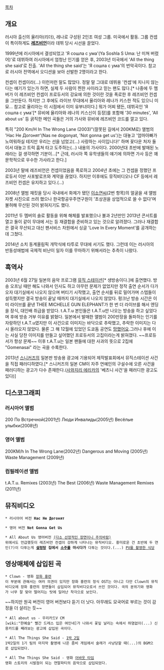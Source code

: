 [[목차]]
== 개요 ==
러시아 출신의 율리아(리더), 레나로 구성된 2인조 여성 그룹. 미국에서 활동. 그룹 컨셉이 특이하게도 '''[[레즈비언]]'''이라 데뷔 당시 시선을 끌었다.

1999년에 러시아에서 결성되었고 'Я сошла с ума'(Ya Soshla S Uma: 난 미쳐 버렸어)'로 데뷔하여 러시아에서 엄청난 인기를 얻은 후, 2003년 미국에서 'All the thing she said'로 진출. 'All the thing she said'는 'Я сошла с ума'의 번악곡이다. 참고로 러시아 전역에서 오디션을 보아 선발한 2명이라고 한다.

컨셉이 컨셉이라(...) 이런저런 말도 많았다. 정말 말 그대로 데뷔용 '컨셉'에 지나지 않는다는 얘기가 있는가 하면, 실제 두 사람이 찐한 사이라고 믿는 팬도 많다.[* 나중에 두 멤버가 이 레즈비언 컨셉이 프로듀서의 강요에 의한 것이란 것을 폭로한 후 레즈비언 컨셉을 그만둔다. 하지만 그 후에도 라이브 무대에서 율리아와 레나가 키스한 적도 있으니 미묘... 참고로 율리아는 이 시점에서 이미 유부녀이다.] 뭐가 어찌 됐든, 데뷔곡인 'Я сошла с ума'[* 뮤비에 율리아와 레나의 키스신이 등장]를 포함해 '30 minutes', 'All about us' 등 굵직한 메인 곡들은 거의 가사와 뮤비에 레즈비언 코드를 깔고 있다. 

특히 "200 Km/H In The Wrong Lane (2003)"(잘못된 길에서 200KM로) 앨범의 'Нас Не Догонят'(Nas ne dogonyat, 'Not gonna get us')는 대놓고 '엄마아빠가 노여워하실 테지만 우리는 선을 넘었고(...) 사랑하는 사이입니다!' 하며 꽃다운 처자 둘이서 대놓고 트럭 훔쳐 타고 도주하는(...) 내용의 가사이다. 2000년대 초반에 발매된 노래라는 걸 생각하면 기분이...[* 근데, 러시아 쪽 유학생들의 얘기에 의하면 가사 등은 꽤 문학적으로 우수한 가사라고 한다.]

2003년 말에 레즈비언은 컨셉이었음을 폭로하고 2004년 초에는 그 컨셉을 정했던 프로듀서 이반 사포발로프와 계약을 끊었다. 하지만 이후에도 뮤직비디오나 CF 등에서 레즈비언 컨셉은 유지하고 있다.(...) 

2008년 앨범 재킷을 당시 국내에서 화제가 됐던 [[이소연]]씨(2번 항목)의 얼굴을 새 앨범 자켓 사진으로 쓰려 했으나 한국항공우주연구원이 '초상권을 상업적으로 쓸 수 없다'며 불허해 무산된 것이 밝혀지기도 했다.

2011년 두 멤버의 솔로 활동을 위해 해체를 발표했으나 불과 2년만인 2013년 콘서트를 열고 둘이 같이 무대에 서는 등 재결합을 준비하고 있는 것으로 알려졌다. 그러나 재결합은 결국 무산되고 대신 팬서비스 차원에서 싱글 'Love In Every Moment'를 공개하는 데 그쳤다. 

2014년 소치 동계올림픽 개막식에 타투로 무대에 서기도 했다. 그런데 이는 러시아의 반동성애법에 국제적 비난이 일자 이를 무마하기 위해서라는 추측이 나왔다.
 
== 흑역사 ==
2003년 6월 27일 일본의 음악 프로그램 [[뮤직 스테이션]][* 생방송이다.]에 출연했다. 방송 오프닝 때만 해도 나와서 인사도 하고 아무런 문제가 없었지만 정작 출연 순서가 다가오자 대기실에서 나오지 않으며 버티기 시작했고, 출연 순서를 뒤로 밀어가며 스텝들이 설득했지만 결국 방송이 끝날 때까지 대기실에서 나오지 않았다. 펑크난 방송 시간은 이미 라이브를 끝낸 THEE MICHELLE GUN ELEPHANT가 한 번 더 라이브를 해서 엔딩을 장식, 대인배 취급을 받았다. t.A.T.u 본인들은 t.A.T.u만 나오는 방송을 하고 싶었다며 후에 방송 거부 이유를 밝혔다. 일본에서 발매한 앨범이 200만장을 돌파하는 인기를 자랑하던 t.A.T.u였지만 이 사건으로 이미지는 바닥으로 추락했고, 추락한 이미지는 다시 올라오지 않았다. 물론 그 해 12월에 있었던 도쿄돔 공연도 [[망했어요]].그러나 후에 이는 사실 당찬 이미지를 만들고 싶어했던 프로듀서의 고집이라는게 밝혀졌다. ~~프로듀서가 항상 문제~~
이후 t.A.T.u는 일본 팬들에 대한 사과의 뜻으로 2집에 "Gomenasai" 라는 곡을 수록한다.

2013년 [[스니커즈]]의 일본판 방송용 광고에 기용되어 제작발표회에서 뮤직스테이션 사건을 직접 패러디하였다.[* 스니커즈의 일본 CM이 자주 연예인의 구설수에 오른 사건을 패러디하는 광고가 다수 존재한다.([[사와지리 에리카]]의 '베츠니 사건'을 패러디한 광고도 있다)]

== 디스코그래피 ==
=== 러시아어 앨범 ===
200 По Встречной(2001년)
Люди Инвалиды(2005년)
Весёлые улыбки(2008년)

=== 영어 앨범 ===
200KM/h In The Wrong Lane(2002년)
Dangerous and Moving (2005년)
Waste Management (2009년)

=== 컴필레이션 앨범 ===
t.A.T.u. Remixes (2003년)
The Best (2006년)
Waste Management Remixes (2011년)
== 뮤직비디오 ==
 * 러시아어 버전 '''Нас Не Догонят'''{{{#!html
<object width="600" height="385"><param name="movie" value="http://www.youtube.com/v/FPPm4y3s_58&amp;hl=ko_KR&amp;fs=1"></param><param name="allowFullScreen" value="true"></param><param name="allowscriptaccess" value="always"></param><embed src="http://www.youtube.com/v/FPPm4y3s_58&amp;hl=ko_KR&amp;fs=1" type="application/x-shockwave-flash" allowscriptaccess="always" allowfullscreen="true" width="600" height="385"></embed></object>}}}

 * 영어 버전 '''Not Gonna Get Us'''{{{#!html
<object width="600" height="350"><param name="movie" value="http://www.youtube.com/v/0HL-N9oOjcs&amp;hl=ko_KR&amp;fs=1"></param><param name="allowFullScreen" value="true"></param><param name="allowscriptaccess" value="always"></param><embed src="http://www.youtube.com/v/0HL-N9oOjcs&amp;hl=ko_KR&amp;fs=1" type="application/x-shockwave-flash" allowscriptaccess="always" allowfullscreen="true" width="600" height="350"></embed></object>
}}}

 * All About Us 영어버전 [http://youtu.be/6yP4Nm86yk0 (다소 선정적인 장면이니 주의바람)]
 위에서도 언급했듯이 레즈비언 컨셉이 강하게 나타나는 뮤직비디오. 흥미로운 건 초반에 두 연인(?)이 다투는게 '''[[설렁탕]] 집에서 [[소주]]를 마시다가''' 다투는 것이다.(...) [http://www.yelp.com/biz/hodori-restaurant-los-angeles?start=80 PV를 촬영한 식당]

== 영상매체에 삽입된 곡 ==
 * Clown - 영화 [[장화 홍련]]
 이 부분에 관해서는 여러 의견이 있지만 장화 홍련의 정식 OST는 아니고 다만 Clown의 뮤직비디오에 장화 홍련의 장면들이 삽입되어 뮤직비디오로서 쓰인 것이다. 곡의 분위기와 영화가 너무 잘 맞아 떨어지는 탓에 일어난 착각으로 보인다.
~~하지만 원곡 버전이 영어 버전보다 듣기 더 낫다. 아무래도 모국어로 부르는 것이 감정을 더 살리는 듯~~

 * All about us - 우리카드V CM
 [wiki:"한예슬" 빨간 드레스 입은 여인네]가 나와서 꽃잎 날리는 속에서 하염없이(...) 신용카드를 째려보는 광고에 삽입된 곡이다.

 * All The Things She Said - [[1박 2일]]
 1박2일의 1기 팀의 마지막 촬영에 나온 좀비 게임에서 술래가 사냥당할 때(...)의 BGM으로 삽입되었다.

 * All The Things She Said - 영화 [[어바웃 타임]]
 영화 스토리의 시발점이 되는 연말파티의 음악으로 삽입되었다. 
